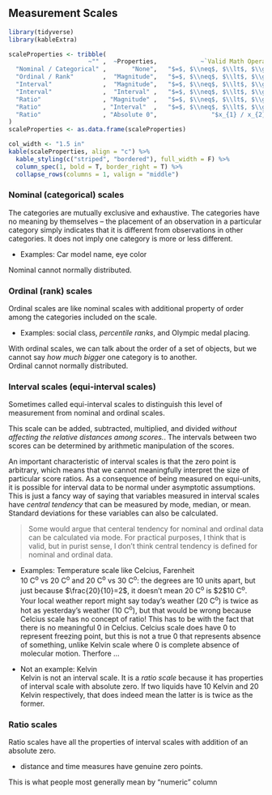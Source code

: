 ## Measurement Scales

```r
library(tidyverse)
library(kableExtra)
```

```r
scaleProperties <- tribble(
                      ~"" ,  ~Properties,            ~`Valid Math Operations`,
  "Nominal / Categorical" ,       "None",   "$=$, $\\neq$, $\\lt$, $\\gt$",
  "Ordinal / Rank"        ,  "Magnitude",   "$=$, $\\neq$, $\\lt$, $\\gt$",
  "Interval"              ,  "Magnitude",   "$=$, $\\neq$, $\\lt$, $\\gt$",
  "Interval"              ,  "Interval" ,   "$=$, $\\neq$, $\\lt$, $\\gt$",
  "Ratio"                 , "Magnitude" ,   "$=$, $\\neq$, $\\lt$, $\\gt$",
  "Ratio"                 , "Interval"  ,   "$=$, $\\neq$, $\\lt$, $\\gt$",
  "Ratio"                 , "Absolute 0",               "$x_{1} / x_{2} = k$"
)
scaleProperties <- as.data.frame(scaleProperties)

col_width <- "1.5 in"
kable(scaleProperties, align = "c") %>% 
  kable_styling(c("striped", "bordered"), full_width = F) %>%
  column_spec(1, bold = T, border_right = T) %>% 
  collapse_rows(columns = 1, valign = "middle")
```

<h3>Nominal (categorical) scales</h3>

The categories are mutually exclusive and exhaustive. The categories have no meaning by themselves – the placement of an observation in a particular category simply indicates that it is different from observations in other categories. It does not imply one category is more or less different.

- Examples: Car model name, eye color

Nominal cannot normally distributed.

<h3>Ordinal (rank) scales</h3>

Ordinal scales are like nominal scales with additional property of order among the categories included on the scale.

- Examples: social class, _*percentile ranks*_, and Olympic medal placing.

With ordinal scales, we can talk about the order of a set of objects, but we cannot say *how much bigger* one category is to another.
<br/>
Ordinal cannot normally distributed.

<h3>Interval scales (equi-interval scales)</h3>

Sometimes called equi-interval scales to distinguish this level of measurement from nominal and ordinal scales.

This scale can be added, subtracted, multiplied, and divided *without affecting the relative distances among scores.*. The intervals between two scores can be determined by arithmetic manipulation of the scores.


An important characteristic of interval scales is that the zero point is arbitrary, which means that we cannot meaningfully interpret the size of particular score ratios. As a consequence of being measured on equi-units, it is possible for interval data to be normal under asymptotic assumptions. This is just a fancy way of saying that variables measured in interval scales have _*central tendency*_ that can be measured by mode, median, or mean. Standard deviations for these variables can also be calculated.

> Some would argue that centeral tendency for nominal and ordinal data can be calculated via mode. For practical purposes, I think that is valid, but in purist sense, I don't think central tendency is defined for nominal and ordinal data.

- Examples: Temperature scale like Celcius, Farenheit
<br/>
10 C^o^ vs 20 C^o^ and 20 C^o^ vs 30 C^o^: the degrees are 10 units apart, but just because $\frac{20}{10}=2$, it doesn't mean 20 C^o^ is $2\times$10 C^o^.
<br/>
Your local weather report might say today's weather (20 C^o^) is twice as hot as yesterday's weather (10 C^o^), but that would be wrong because Celcius scale has no concept of ratio! This has to be with the fact that there is no meaningful $0$ in Celcius. Celcius scale does have 0 to represent freezing point, but this is not a true 0 that represents absence of something, unlike Kelvin scale where 0 is complete absence of molecular motion. Therfore ...

- Not an example: Kelvin
<br/> Kelvin is not an interval scale. It is a _ratio scale_ because it has properties of interval scale with absolute zero. If two liquids have 10 Kelvin and 20 Kelvin respectively, that does indeed mean the latter is is twice as the former.

<h3>Ratio scales</h3>

Ratio scales have all the properties of interval scales with addition of an absolute zero. 

- distance and time measures have genuine zero points.

This is what people most generally mean by "numeric" column